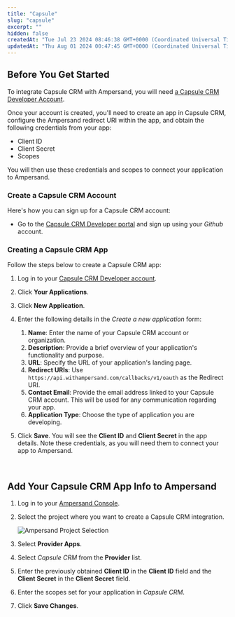 ```yaml
---
title: "Capsule"
slug: "capsule"
excerpt: ""
hidden: false
createdAt: "Tue Jul 23 2024 08:46:38 GMT+0000 (Coordinated Universal Time)"
updatedAt: "Thu Aug 01 2024 00:47:45 GMT+0000 (Coordinated Universal Time)"
---
```

## Before You Get Started

To integrate Capsule CRM with Ampersand, you will need [a Capsule CRM Developer Account](https://developer.capsulecrm.com/).

Once your account is created, you'll need to create an app in Capsule CRM, configure the Ampersand redirect URI within the app, and obtain the following credentials from your app:

- Client ID
- Client Secret
- Scopes

You will then use these credentials and scopes to connect your application to Ampersand.

### Create a Capsule CRM Account

Here's how you can sign up for a Capsule CRM account:

- Go to the [Capsule CRM Developer portal](https://developer.capsulecrm.com/) and sign up using your _Github_ account.

### Creating a Capsule CRM App

Follow the steps below to create a Capsule CRM app:

1. Log in to your [Capsule CRM Developer account](https://capsulecrm.com/developers).

2. Click **Your Applications**.

3. Click **New Application**.

4. Enter the following details in the _Create a new application_ form:

   1. **Name**: Enter the name of your Capsule CRM account or organization.
   2. **Description**: Provide a brief overview of your application's functionality and purpose. 
   3. **URL**: Specify the URL of your application's landing page.
   4. **Redirect URIs**: Use `https://api.withampersand.com/callbacks/v1/oauth` as the Redirect URI.
   5. **Contact Email**: Provide the email address linked to your Capsule CRM account. This will be used for any communication regarding your app.
   6. **Application Type**: Choose the type of application you are developing.

5. Click **Save**. You will see the **Client ID** and **Client Secret** in the app details. Note these credentials, as you will need them to connect your app to Ampersand.

   

<br />

## Add Your Capsule CRM App Info to Ampersand

1. Log in to your [Ampersand Console](https://console.withampersand.com).

2. Select the project where you want to create a Capsule CRM integration.

   ![Ampersand Project Selection](https://files.readme.io/dd47b7a-Ampersand.png)

3. Select **Provider Apps**.

4. Select _Capsule CRM_ from the **Provider** list.

5. Enter the previously obtained **Client ID** in the **Client ID** field and the **Client Secret** in the **Client Secret** field.

6. Enter the scopes set for your application in _Capsule CRM_.

   

7. Click **Save Changes**.
